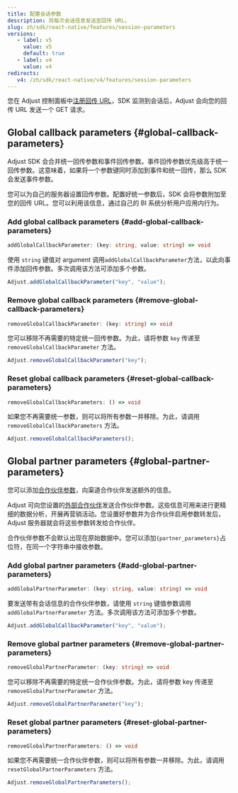 ```yaml
---
title: 配置会话参数
description: 将每次会话信息发送至回传 URL。
slug: zh/sdk/react-native/features/session-parameters
versions:
   - label: v5
     value: v5
     default: true
   - label: v4
     value: v4
redirects:
   v4: /zh/sdk/react-native/v4/features/session-parameters
---
```


您在 Adjust 控制面板中[注册回传 URL](https://help.adjust.com/zh/article/recommended-placeholders-callbacks)，SDK 监测到会话后，Adjust 会向您的回传 URL 发送一个 GET 请求。

## Global callback parameters {#global-callback-parameters}

<Callout type="note">

Adjust SDK 会合并统一回传参数和事件回传参数。事件回传参数优先级高于统一回传参数。这意味着，如果将一个参数键同时添加到事件和统一回传，那么 SDK 会发送事件参数。

</Callout>

您可以为自己的服务器设置回传参数。配置好统一参数后，SDK 会将参数附加至您的回传 URL。您可以利用该信息，通过自己的 BI 系统分析用户应用内行为。

### Add global callback parameters {#add-global-callback-parameters}

<CodeBlock title="方法签名">

```ts
addGlobalCallbackParameter: (key: string, value: string) => void
```

</CodeBlock>

使用 `string` 键值对 argument 调用`addGlobalCallbackParameter`方法，以此向事件添加回传参数。多次调用该方法可添加多个参数。

```jsx
Adjust.addGlobalCallbackParameter("key", "value");
```

### Remove global callback parameters {#remove-global-callback-parameters}

<CodeBlock title="方法签名">

```ts
removeGlobalCallbackParameter: (key: string) => void
```

</CodeBlock>

您可以移除不再需要的特定统一回传参数。为此，请将参数 `key` 传递至 `removeGlobalCallbackParameter` 方法。

```jsx
Adjust.removeGlobalCallbackParameter("key");
```

### Reset global callback parameters {#reset-global-callback-parameters}

<CodeBlock title="方法签名">

```ts
removeGlobalCallbackParameters: () => void
```

</CodeBlock>

如果您不再需要统一参数，则可以将所有参数一并移除。为此，请调用 `removeGlobalCallbackParameters` 方法。

```jsx
Adjust.removeGlobalCallbackParameters();
```

## Global partner parameters {#global-partner-parameters}

您可以添加[合作伙伴参数](https://help.adjust.com/zh/article/data-sharing-ad-network#map-parameters)，向渠道合作伙伴发送额外的信息。

Adjust 可向您设置的[外部合作伙伴](https://help.adjust.com/zh/article/integrated-partners)发送合作伙伴参数。这些信息可用来进行更精细的数据分析，开展再营销活动。您设置好参数并为合作伙伴启用参数转发后，Adjust 服务器就会将这些参数转发给合作伙伴。

<Callout type="note">

合作伙伴参数不会默认出现在原始数据中。您可以添加`{partner_parameters}`占位符，在同一个字符串中接收参数。

</Callout>

### Add global partner parameters {#add-global-partner-parameters}

<CodeBlock title="方法签名">

```ts
addGlobalPartnerParameter: (key: string, value: string) => void
```

</CodeBlock>

要发送带有会话信息的合作伙伴参数，请使用 `string` 键值参数调用 `addGlobalPartnerParameter` 方法。多次调用该方法可添加多个参数。

```jsx
Adjust.addGlobalCallbackParameter("key", "value");
```

### Remove global partner parameters {#remove-global-partner-parameters}

<CodeBlock title="方法签名">

```ts
removeGlobalPartnerParameter: (key: string) => void
```

</CodeBlock>

您可以移除不再需要的特定统一合作伙伴参数。为此，请将参数 key 传递至 `removeGlobalPartnerParameter` 方法。

```jsx
Adjust.removeGlobalPartnerParameter("key");
```

### Reset global partner parameters {#reset-global-partner-parameters}

<CodeBlock title="方法签名">

```ts
removeGlobalPartnerParameters: () => void
```

</CodeBlock>

如果您不再需要统一合作伙伴参数，则可以将所有参数一并移除。为此，请调用 `resetGlobalPartnerParameters` 方法。

```jsx
Adjust.removeGlobalPartnerParameters();
```
